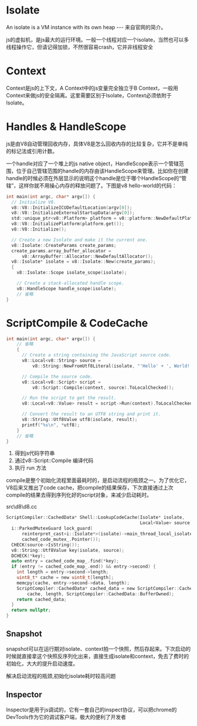 # Isolate
An isolate is a VM instance with its own heap --- 来自官网的简介。

js的虚拟机，是js最大的运行环境。一般一个线程对应一个isolate，当然也可以多线程操作它，但请记得加锁，不然很容易crash，它并非线程安全

# Context
Context是js的上下文，A Context中的js变量完全独立于B Context，一般用Context来做js的安全隔离。这里需要区别于Isolate，Context必须依附于Isolate。

# Handles & HandleScope
js是由V8自动管理回收内存，具体V8是怎么回收内存的比较复杂，它并不是单纯的标记法或引用计数。

一个handle对应了一个堆上的js native object，HandleScope表示一个管辖范围，位于自己管辖范围的handle的内存由该HandleScope来管理。比如你在创建handle的时候必须在外层显示的说明这个handle是位于哪个HandleScope的“管辖”，这样你就不用操心内存的释放问题了。下图是v8 hello-world的代码：
```c
int main(int argc, char* argv[]) {
  // Initialize V8.
  v8::V8::InitializeICUDefaultLocation(argv[0]);
  v8::V8::InitializeExternalStartupData(argv[0]);
  std::unique_ptr<v8::Platform> platform = v8::platform::NewDefaultPlatform();
  v8::V8::InitializePlatform(platform.get());
  v8::V8::Initialize();

  // Create a new Isolate and make it the current one.
  v8::Isolate::CreateParams create_params;
  create_params.array_buffer_allocator =
      v8::ArrayBuffer::Allocator::NewDefaultAllocator();
  v8::Isolate* isolate = v8::Isolate::New(create_params);
  {
    v8::Isolate::Scope isolate_scope(isolate);

    // Create a stack-allocated handle scope.
    v8::HandleScope handle_scope(isolate);
    // 省略
}
```

# ScriptCompile & CodeCache
```c
int main(int argc, char* argv[]) {
    // 省略
    {
      // Create a string containing the JavaScript source code.
      v8::Local<v8::String> source =
          v8::String::NewFromUtf8Literal(isolate, "'Hello' + ', World!'");

      // Compile the source code.
      v8::Local<v8::Script> script =
          v8::Script::Compile(context, source).ToLocalChecked();

      // Run the script to get the result.
      v8::Local<v8::Value> result = script->Run(context).ToLocalChecked();

      // Convert the result to an UTF8 string and print it.
      v8::String::Utf8Value utf8(isolate, result);
      printf("%s\n", *utf8);
    }
    // 省略
}
```
1. 得到js代码字符串
2. 通过v8::Script::Compile 编译代码
3. 执行 run 方法

compile是整个初始化流程里面最耗时的，是启动流程的瓶颈之一。为了优化它，V8后来又推出了code cache，把compile的结果保存，下次直接通过上次compile的结果去得到序列化好的script对象，来减少启动耗时。

src\d8\d8.cc
```c
ScriptCompiler::CachedData* Shell::LookupCodeCache(Isolate* isolate,
                                                   Local<Value> source) {
  i::ParkedMutexGuard lock_guard(
      reinterpret_cast<i::Isolate*>(isolate)->main_thread_local_isolate(),
      cached_code_mutex_.Pointer());
  CHECK(source->IsString());
  v8::String::Utf8Value key(isolate, source);
  DCHECK(*key);
  auto entry = cached_code_map_.find(*key);
  if (entry != cached_code_map_.end() && entry->second) {
    int length = entry->second->length;
    uint8_t* cache = new uint8_t[length];
    memcpy(cache, entry->second->data, length);
    ScriptCompiler::CachedData* cached_data = new ScriptCompiler::CachedData(
        cache, length, ScriptCompiler::CachedData::BufferOwned);
    return cached_data;
  }
  return nullptr;
}
```

## Snapshot
snapshot可以在运行期对isolate、context拍一个快照，然后存起来。下次启动的时候就直接拿这个快照反序列化出来，直接生成isolate和context，免去了费时的初始化，大大的提升启动速度。

解决启动流程的瓶颈,初始化isolate耗时较高问题

## Inspector
Inspector是用于js调试的，它有一套自己的inspect协议，可以把chrome的DevTools作为它的调试客户端，极大的便利了开发者


